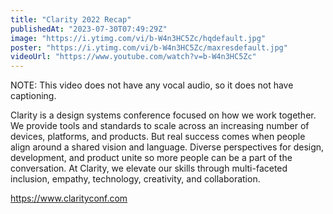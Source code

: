 ```yaml
---
title: "Clarity 2022 Recap"
publishedAt: "2023-07-30T07:49:29Z"
image: "https://i.ytimg.com/vi/b-W4n3HC5Zc/hqdefault.jpg"
poster: "https://i.ytimg.com/vi/b-W4n3HC5Zc/maxresdefault.jpg"
videoUrl: "https://www.youtube.com/watch?v=b-W4n3HC5Zc"
---
```


NOTE: This video does not have any vocal audio, so it does not have captioning.

Clarity is a design systems conference focused on how we work together. We provide tools and standards to scale across an increasing number of devices, platforms, and products. But real success comes when people align around a shared vision and language. Diverse perspectives for design, development, and product unite so more people can be a part of the conversation. At Clarity, we elevate our skills through multi-faceted inclusion, empathy, technology, creativity, and collaboration.

https://www.clarityconf.com
